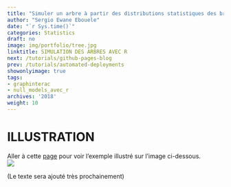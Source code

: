 ```yaml
---
title: "Simuler un arbre à partir des distributions statistiques des branches d'un arbre observé"
author: "Sergio Ewane Ebouele"
date: "`r Sys.time()`"
categories: Statistics
draft: no
image: img/portfolio/tree.jpg
linktitle: SIMULATION DES ARBRES AVEC R
next: /tutorials/github-pages-blog
prev: /tutorials/automated-deployments
showonlyimage: true
tags:
- graphinterac
- null_models_avec_r
archives: '2018'
weight: 10
---
```


# ILLUSTRATION  
Aller à cette [page](https://seeweinr.shinyapps.io/simulaTree/) pour voir l'exemple illustré sur l'image ci-dessous.  
![](/img/tree.png)

(Le texte sera ajouté très prochainement)



